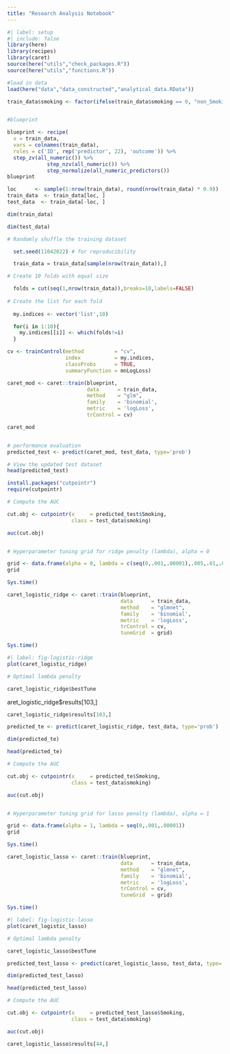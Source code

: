 ```yaml
---
title: "Research Analysis Notebook"
---
```


```r
#| label: setup
#| include: false
library(here)
library(recipes)
library(caret)
source(here("utils","check_packages.R"))
source(here("utils","functions.R"))
```

```r
#load in data
load(here("data","data_constructed","analytical_data.RData"))

train_data$smoking <- factor(ifelse(train_data$smoking == 0, "non_Smoking", "Smoking"))


#blueprint

blueprint <- recipe(
  x = train_data,
  vars = colnames(train_data),
  roles = c('ID', rep('predictor', 22), 'outcome')) %>%
  step_zv(all_numeric()) %>%
             step_nzv(all_numeric()) %>%
             step_normalize(all_numeric_predictors())
blueprint
```

```r
loc      <- sample(1:nrow(train_data), round(nrow(train_data) * 0.9))
train_data  <- train_data[loc, ]
test_data  <- train_data[-loc, ]

dim(train_data)

dim(test_data)
```

```r
# Randomly shuffle the training dataset

  set.seed(11042022) # for reproducibility

  train_data = train_data[sample(nrow(train_data)),]

# Create 10 folds with equal size

  folds = cut(seq(1,nrow(train_data)),breaks=10,labels=FALSE)
  
# Create the list for each fold 
      
  my.indices <- vector('list',10)

  for(i in 1:10){
    my.indices[[i]] <- which(folds!=i)
  }
```

```r
cv <- trainControl(method          = "cv",
                   index           = my.indices,
                   classProbs      = TRUE,
                   summaryFunction = mnLogLoss)
```

```r
caret_mod <- caret::train(blueprint, 
                          data      = train_data, 
                          method    = "glm",
                          family    = 'binomial',
                          metric    = 'logLoss',
                          trControl = cv)

caret_mod
```

```r

```

```r

# performance evaluation
predicted_test <- predict(caret_mod, test_data, type='prob')

# View the updated test dataset
head(predicted_test)
```

```r
install.packages("cutpointr")
require(cutpointr)
```

```r
# Compute the AUC

cut.obj <- cutpointr(x     = predicted_test$Smoking,
                     class = test_data$smoking)

auc(cut.obj)
```

```r


```

```r
# Hyperparameter tuning grid for ridge penalty (lambda), alpha = 0

grid <- data.frame(alpha = 0, lambda = c(seq(0,.001,.00001),.005,.01,.05,.1)) 
grid
```

```r
Sys.time()

caret_logistic_ridge <- caret::train(blueprint, 
                                     data      = train_data, 
                                     method    = "glmnet",
                                     family    = 'binomial',
                                     metric    = 'logLoss',
                                     trControl = cv,
                                     tuneGrid  = grid)

Sys.time()
```

```r
#| label: fig-logistic-ridge
plot(caret_logistic_ridge)
```

```r
# Optimal lambda penalty

caret_logistic_ridge$bestTune
```

aret_logistic_ridge\$results\[103,\]

```r
caret_logistic_ridge$results[103,]
```

```r
predicted_te <- predict(caret_logistic_ridge, test_data, type='prob')

dim(predicted_te)

head(predicted_te)
```

```r
# Compute the AUC

cut.obj <- cutpointr(x     = predicted_te$Smoking,
                     class = test_data$smoking)

auc(cut.obj)
```

```r

```

```r
# Hyperparameter tuning grid for lasso penalty (lambda), alpha = 1

grid <- data.frame(alpha = 1, lambda = seq(0,.001,.00001)) 
grid
```

```r
Sys.time()

caret_logistic_lasso <- caret::train(blueprint, 
                                     data      = train_data, 
                                     method    = "glmnet",
                                     family    = 'binomial',
                                     metric    = 'logLoss',
                                     trControl = cv,
                                     tuneGrid  = grid)

Sys.time()
```

```r
#| label: fig-logistic-lasso
plot(caret_logistic_lasso)
```

```r
# Optimal lambda penalty

caret_logistic_lasso$bestTune

```

```r

predicted_test_lasso <- predict(caret_logistic_lasso, test_data, type='prob')

dim(predicted_test_lasso)

head(predicted_test_lasso)
```

```r
# Compute the AUC

cut.obj <- cutpointr(x     = predicted_test_lasso$Smoking,
                     class = test_data$smoking)

auc(cut.obj)
```

```r
caret_logistic_lasso$results[44,]
```
